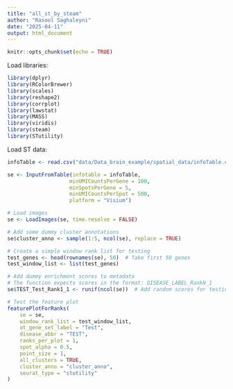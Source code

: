 ```yaml
---
title: "all_st_by_steam"
author: "Rasool Saghaleyni"
date: "2025-04-11"
output: html_document
---
```


```r
knitr::opts_chunk$set(echo = TRUE)
```

Load libraries:
```r
library(dplyr)
library(RColorBrewer)
library(scales)
library(reshape2)
library(corrplot)
library(lawstat)
library(MASS)
library(viridis)
library(steam)
library(STutility)
```

Load ST data:
```r
infoTable <- read.csv("data/Data_brain_example/spatial_data/infoTable.csv", sep = ";")

se <- InputFromTable(infotable = infoTable, 
                    minUMICountsPerGene = 100, 
                    minSpotsPerGene = 5,
                    minUMICountsPerSpot = 500,
                    platform = "Visium")

# Load images
se <- LoadImages(se, time.resolve = FALSE)

# Add some dummy cluster annotations
se$cluster_anno <- sample(1:5, ncol(se), replace = TRUE)

# Create a simple window rank list for testing
test_genes <- head(rownames(se), 50)  # Take first 50 genes
test_window_list <- list(test_genes)

# Add dummy enrichment scores to metadata
# The function expects scores in the format: DISEASE_LABEL_RankN_1
se$TEST_Test_Rank1_1 <- runif(ncol(se))  # Add random scores for testing

# Test the feature plot
featurePlotForRanks(
    se = se,
    window_rank_list = test_window_list,
    ot_gene_set_label = "Test",
    disease_abbr = "TEST",
    ranks_per_plot = 1,
    spot_alpha = 0.5,
    point_size = 1,
    all_clusters = TRUE,
    cluster_anno = "cluster_anno",
    seurat_type = "stutility"
)
```


